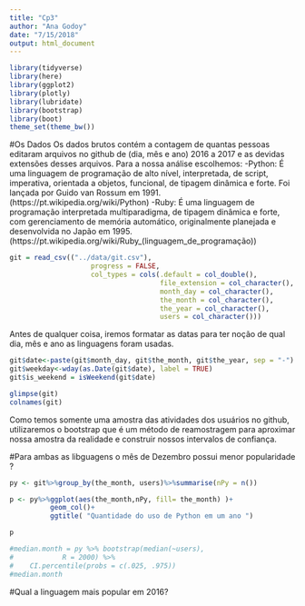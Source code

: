 ```yaml
---
title: "Cp3"
author: "Ana Godoy"
date: "7/15/2018"
output: html_document
---
```

```r
library(tidyverse)
library(here)
library(ggplot2)
library(plotly)
library(lubridate)
library(bootstrap)
library(boot)
theme_set(theme_bw())

```
#Os Dados
Os dados brutos contém a contagem de quantas pessoas editaram arquivos no github de  (dia, mês e ano) 2016 a 2017 e as devidas extensões desses arquivos.
Para a nossa análise escolhemos:
  -Python:  É uma linguagem de programação de alto nível, interpretada, de script, imperativa, orientada a objetos, funcional, de tipagem dinâmica e forte. Foi lançada por Guido van Rossum em 1991.(https://pt.wikipedia.org/wiki/Python)
  -Ruby: É uma linguagem de programação interpretada multiparadigma, de tipagem dinâmica e forte, com gerenciamento de memória automático, originalmente planejada e desenvolvida no Japão em 1995.(https://pt.wikipedia.org/wiki/Ruby_(linguagem_de_programação))  
```r
git = read_csv(("../data/git.csv"), 
                    progress = FALSE,
                    col_types = cols(.default = col_double(), 
                                     file_extension = col_character(), 
                                     month_day = col_character(), 
                                     the_month = col_character(),
                                     the_year = col_character(),
                                     users = col_character()))


```

Antes de qualquer coisa, iremos formatar as datas para ter noção de qual dia, mês e ano as linguagens foram usadas.

```r
git$date<-paste(git$month_day, git$the_month, git$the_year, sep = "-")
git$weekday<-wday(as.Date(git$date), label = TRUE)
git$is_weekend = isWeekend(git$date)

glimpse(git)
colnames(git)
```

Como temos somente uma amostra das atividades  dos usuários no  github, utilizaremos o bootstrap que é um método de reamostragem para aproximar nossa amostra da realidade e construir nossos intervalos de confiança.

#Para ambas as libguagens o mês de Dezembro possui menor popularidade ?

```r

py <- git%>%group_by(the_month, users)%>%summarise(nPy = n())

p <- py%>%ggplot(aes(the_month,nPy, fill= the_month) )+
          geom_col()+
          ggtitle( "Quantidade do uso de Python em um ano ")

p

```


```r
#median.month = py %>% bootstrap(median(~users), 
#            R = 2000) %>% 
#    CI.percentile(probs = c(.025, .975))
#median.month


```


#Qual a linguagem mais popular em 2016?






